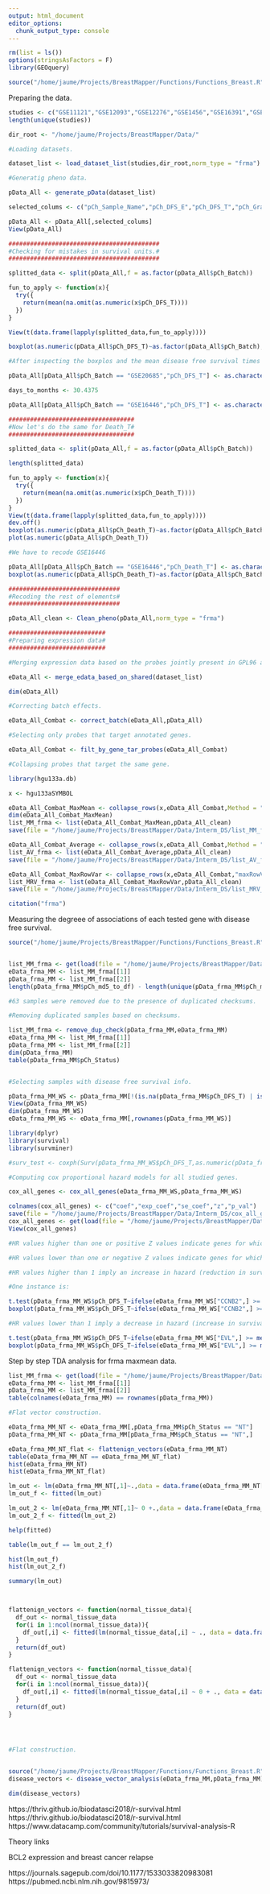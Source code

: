 ```yaml
---
output: html_document
editor_options: 
  chunk_output_type: console
---
```


```r
rm(list = ls())
options(stringsAsFactors = F)
library(GEOquery)
```

```r
source("/home/jaume/Projects/BreastMapper/Functions/Functions_Breast.R")
```

Preparing the data.

```r
studies <- c("GSE11121","GSE12093","GSE12276","GSE1456","GSE16391","GSE16446","GSE17705","GSE17907","GSE19615","GSE2034","GSE20685","GSE20711","GSE21653","GSE25066","GSE2603","GSE26971","GSE30010","GSE31519","GSE42568","GSE45255","GSE4922","GSE5327","GSE65216","GSE7390","GSE9195")
length(unique(studies))

dir_root <- "/home/jaume/Projects/BreastMapper/Data/"

#Loading datasets.

dataset_list <- load_dataset_list(studies,dir_root,norm_type = "frma")

#Generatig pheno data.

pData_All <- generate_pData(dataset_list)

selected_colums <- c("pCh_Sample_Name","pCh_DFS_E","pCh_DFS_T","pCh_Grade","pCh_Node","pCh_Status","pCh_samples_to_df","pCh_directory_to_df","pCh_md5_to_df","pam50_frma","pCh_Batch","pCh_Death_E","pCh_Death_T","pCh_Age","pCh_N_Code","pCh_T_Code","pCh_ER_Status","pCh_ERBB2_Status","pCh_PR_Status","pCh_HER2_Status","pCh_M_Code","pCh_KI67","pCh_P53")

pData_All <- pData_All[,selected_colums]
View(pData_All)

##########################################
#Checking for mistakes in survival units.#
##########################################

splitted_data <- split(pData_All,f = as.factor(pData_All$pCh_Batch))

fun_to_apply <- function(x){
  try({
    return(mean(na.omit(as.numeric(x$pCh_DFS_T))))
  })
}

View(t(data.frame(lapply(splitted_data,fun_to_apply))))

boxplot(as.numeric(pData_All$pCh_DFS_T)~as.factor(pData_All$pCh_Batch),las=2)

#After inspecting the boxplos and the mean disease free survival times we noticed that the DFS data from GSE20685 was in years whereas the disease free survival data of GSE16446 is in days. Therefore will recoded this data to put in in months.

pData_All[pData_All$pCh_Batch == "GSE20685","pCh_DFS_T"] <- as.character(as.numeric(pData_All[pData_All$pCh_Batch == "GSE20685","pCh_DFS_T"]) * 12)

days_to_months <- 30.4375

pData_All[pData_All$pCh_Batch == "GSE16446","pCh_DFS_T"] <- as.character(as.numeric(pData_All[pData_All$pCh_Batch == "GSE16446","pCh_DFS_T"]) / days_to_months)

###################################
#Now let's do the same for Death_T#
###################################

splitted_data <- split(pData_All,f = as.factor(pData_All$pCh_Batch))

length(splitted_data)

fun_to_apply <- function(x){
  try({
    return(mean(na.omit(as.numeric(x$pCh_Death_T))))
  })
}
View(t(data.frame(lapply(splitted_data,fun_to_apply))))
dev.off()
boxplot(as.numeric(pData_All$pCh_Death_T)~as.factor(pData_All$pCh_Batch),las=2)
plot(as.numeric(pData_All$pCh_Death_T))

#We have to recode GSE16446

pData_All[pData_All$pCh_Batch == "GSE16446","pCh_Death_T"] <- as.character(as.numeric(pData_All[pData_All$pCh_Batch == "GSE16446","pCh_Death_T"]) / days_to_months)
boxplot(as.numeric(pData_All$pCh_Death_T)~as.factor(pData_All$pCh_Batch),las=2)

###############################
#Recoding the rest of elements#
###############################

pData_All_clean <- Clean_pheno(pData_All,norm_type = "frma")

###########################
#Preparing expression data#
###########################

#Merging expression data based on the probes jointly present in GPL96 and GPL570.

eData_All <- merge_edata_based_on_shared(dataset_list)

dim(eData_All)

#Correcting batch effects.

eData_All_Combat <- correct_batch(eData_All,pData_All)

#Selecting only probes that target annotated genes.

eData_All_Combat <- filt_by_gene_tar_probes(eData_All_Combat)

#Collapsing probes that target the same gene.

library(hgu133a.db)

x <- hgu133aSYMBOL

eData_All_Combat_MaxMean <- collapse_rows(x,eData_All_Combat,Method = "MaxMean")
dim(eData_All_Combat_MaxMean)
list_MM_frma <- list(eData_All_Combat_MaxMean,pData_All_clean)
save(file = "/home/jaume/Projects/BreastMapper/Data/Interm_DS/list_MM_frma.Rda",list_MM_frma)

eData_All_Combat_Average <- collapse_rows(x,eData_All_Combat,Method = "Average")
list_AV_frma <- list(eData_All_Combat_Average,pData_All_clean)
save(file = "/home/jaume/Projects/BreastMapper/Data/Interm_DS/list_AV_frma.Rda",list_AV_frma)

eData_All_Combat_MaxRowVar <- collapse_rows(x,eData_All_Combat,"maxRowVariance")
list_MRV_frma <- list(eData_All_Combat_MaxRowVar,pData_All_clean)
save(file = "/home/jaume/Projects/BreastMapper/Data/Interm_DS/list_MRV_frma.Rda",list_MRV_frma)

citation("frma")
```

Measuring the degreee of associations of each tested gene with disease free survival.

```r
source("/home/jaume/Projects/BreastMapper/Functions/Functions_Breast.R")


list_MM_frma <- get(load(file = "/home/jaume/Projects/BreastMapper/Data/Interm_DS/list_MM_frma.Rda"))
eData_frma_MM <- list_MM_frma[[1]]
pData_frma_MM <- list_MM_frma[[2]]
length(pData_frma_MM$pCh_md5_to_df) - length(unique(pData_frma_MM$pCh_md5_to_df))

#63 samples were removed due to the presence of duplicated checksums.

#Removing duplicated samples based on checksums.

list_MM_frma <- remove_dup_check(pData_frma_MM,eData_frma_MM)
eData_frma_MM <- list_MM_frma[[1]]
pData_frma_MM <- list_MM_frma[[2]]
dim(pData_frma_MM)
table(pData_frma_MM$pCh_Status)


#Selecting samples with disease free survival info.

pData_frma_MM_WS <- pData_frma_MM[!(is.na(pData_frma_MM$pCh_DFS_T) | is.na(pData_frma_MM$pCh_DFS_E)),]
View(pData_frma_MM_WS)
dim(pData_frma_MM_WS)
eData_frma_MM_WS <- eData_frma_MM[,rownames(pData_frma_MM_WS)]

library(dplyr)
library(survival)
library(survminer)

#surv_test <- coxph(Surv(pData_frma_MM_WS$pCh_DFS_T,as.numeric(pData_frma_MM_WS$pCh_DFS_E))~eData_frma_MM_WS[7,])

#Computing cox proportional hazard models for all studied genes.

cox_all_genes <- cox_all_genes(eData_frma_MM_WS,pData_frma_MM_WS)

colnames(cox_all_genes) <- c("coef","exp_coef","se_coef","z","p_val")
save(file = "/home/jaume/Projects/BreastMapper/Data/Interm_DS/cox_all_genes_MM_fma.Rda",cox_all_genes)
cox_all_genes <- get(load(file = "/home/jaume/Projects/BreastMapper/Data/Interm_DS/cox_all_genes_MM_fma.Rda"))
View(cox_all_genes)

#HR values higher than one or positive Z values indicate genes for which higher expression is associated with higher hazard rations or risks. (shorter relapse times)

#HR values lower than one or negative Z values indicate genes for which higher expression values are associated with lower relapse-free survival risks. (longer relapse times)

#HR values higher than 1 imply an increase in hazard (reduction in survival), therefore in those cases increases in gene expresion reduce the survival. 

#One instance is: 

t.test(pData_frma_MM_WS$pCh_DFS_T~ifelse(eData_frma_MM_WS["CCNB2",] >= mean(eData_frma_MM_WS["CCNB2",]),"Up","Down"))
boxplot(pData_frma_MM_WS$pCh_DFS_T~ifelse(eData_frma_MM_WS["CCNB2",] >= mean(eData_frma_MM_WS["CCNB2",]),"Up","Down"))

#HR values lower than 1 imply a decrease in hazard (increase in survival):

t.test(pData_frma_MM_WS$pCh_DFS_T~ifelse(eData_frma_MM_WS["EVL",] >= mean(eData_frma_MM_WS["EVL",]),"Up","Down"))
boxplot(pData_frma_MM_WS$pCh_DFS_T~ifelse(eData_frma_MM_WS["EVL",] >= mean(eData_frma_MM_WS["EVL",]),"Up","Down"))
```













Step by step TDA analysis for frma maxmean data. 

```r
list_MM_frma <- get(load(file = "/home/jaume/Projects/BreastMapper/Data/Interm_DS/list_MM_frma.Rda"))
eData_frma_MM <- list_MM_frma[[1]]
pData_frma_MM <- list_MM_frma[[2]]
table(colnames(eData_frma_MM) == rownames(pData_frma_MM))

#Flat vector construction.

eData_frma_MM_NT <- eData_frma_MM[,pData_frma_MM$pCh_Status == "NT"]
pData_frma_MM_NT <- pData_frma_MM[pData_frma_MM$pCh_Status == "NT",]

eData_frma_MM_NT_flat <- flattenign_vectors(eData_frma_MM_NT)
table(eData_frma_MM_NT == eData_frma_MM_NT_flat)
hist(eData_frma_MM_NT)
hist(eData_frma_MM_NT_flat)

lm_out <- lm(eData_frma_MM_NT[,1]~.,data = data.frame(eData_frma_MM_NT[,-1]))
lm_out_f <- fitted(lm_out)

lm_out_2 <- lm(eData_frma_MM_NT[,1]~ 0 +.,data = data.frame(eData_frma_MM_NT[,-1]))
lm_out_2_f <- fitted(lm_out_2)

help(fitted)

table(lm_out_f == lm_out_2_f)

hist(lm_out_f)
hist(lm_out_2_f)

summary(lm_out)



flattenign_vectors <- function(normal_tissue_data){
  df_out <- normal_tissue_data
  for(i in 1:ncol(normal_tissue_data)){
    df_out[,i] <- fitted(lm(normal_tissue_data[,i] ~ ., data = data.frame(normal_tissue_data)[,-i]))
  }
  return(df_out)
}

flattenign_vectors <- function(normal_tissue_data){
  df_out <- normal_tissue_data
  for(i in 1:ncol(normal_tissue_data)){
    df_out[,i] <- fitted(lm(normal_tissue_data[,i] ~ 0 + ., data = data.frame(normal_tissue_data)[,-i]))
  }
  return(df_out)
}




#Flat construction. 


source("/home/jaume/Projects/BreastMapper/Functions/Functions_Breast.R")
disease_vectors <- disease_vector_analysis(eData_frma_MM,pData_frma_MM)

dim(disease_vectors)
```


https://thriv.github.io/biodatasci2018/r-survival.html
https://thriv.github.io/biodatasci2018/r-survival.html
https://www.datacamp.com/community/tutorials/survival-analysis-R


Theory links

BCL2 expression and breast cancer relapse

https://journals.sagepub.com/doi/10.1177/1533033820983081
https://pubmed.ncbi.nlm.nih.gov/9815973/